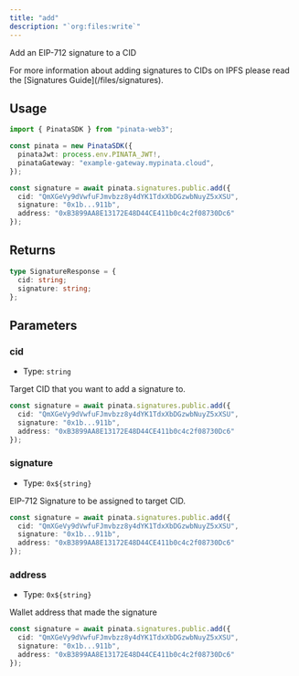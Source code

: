 ```yaml
---
title: "add"
description: "`org:files:write`"
---
```


Add an EIP-712 signature to a CID

<Note>
For more information about adding signatures to CIDs on IPFS please read the [Signatures Guide](/files/signatures).
</Note>

## Usage

```typescript
import { PinataSDK } from "pinata-web3";

const pinata = new PinataSDK({
  pinataJwt: process.env.PINATA_JWT!,
  pinataGateway: "example-gateway.mypinata.cloud",
});

const signature = await pinata.signatures.public.add({
  cid: "QmXGeVy9dVwfuFJmvbzz8y4dYK1TdxXbDGzwbNuyZ5xXSU",
  signature: "0x1b...911b",
  address: "0xB3899AA8E13172E48D44CE411b0c4c2f08730Dc6"
});
```

## Returns

```typescript
type SignatureResponse = {
  cid: string;
  signature: string;
};
```

## Parameters

### cid

- Type: `string`

Target CID that you want to add a signature to.

```typescript {2}
const signature = await pinata.signatures.public.add({
  cid: "QmXGeVy9dVwfuFJmvbzz8y4dYK1TdxXbDGzwbNuyZ5xXSU",
  signature: "0x1b...911b",
  address: "0xB3899AA8E13172E48D44CE411b0c4c2f08730Dc6"
});
```

### signature

- Type: `0x${string}`

EIP-712 Signature to be assigned to target CID.

```typescript {3}
const signature = await pinata.signatures.public.add({
  cid: "QmXGeVy9dVwfuFJmvbzz8y4dYK1TdxXbDGzwbNuyZ5xXSU",
  signature: "0x1b...911b",
  address: "0xB3899AA8E13172E48D44CE411b0c4c2f08730Dc6"
});
```

### address

- Type: `0x${string}`

Wallet address that made the signature

```typescript {4}
const signature = await pinata.signatures.public.add({
  cid: "QmXGeVy9dVwfuFJmvbzz8y4dYK1TdxXbDGzwbNuyZ5xXSU",
  signature: "0x1b...911b",
  address: "0xB3899AA8E13172E48D44CE411b0c4c2f08730Dc6"
});
```
